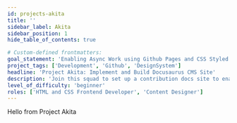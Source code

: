 ```yaml
---
id: projects-akita
title: ''
sidebar_label: Akita
sidebar_position: 1
hide_table_of_contents: true

# Custom-defined frontmatters:
goal_statement: 'Enabling Async Work using Github Pages and CSS Styled Templates'
project_tags: ['Development', 'Github', 'DesignSystem']
headline: 'Project Akita: Implement and Build Docusaurus CMS Site'
description: 'Join this squad to set up a contribution docs site to enable aspiring designers and devs to join open-source project workathons'
level_of_difficulty: 'beginner'
roles: ['HTML and CSS Frontend Developer', 'Content Designer']
---
```



<Banner
  goalStatement={frontMatter.goal_statement}
  projectTags={frontMatter.project_tags}
/>

Hello from Project Akita
